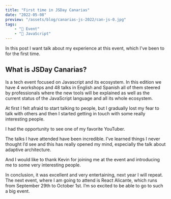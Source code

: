 ```yaml
---
title: "First time in JSDay Canarias"
date: "2022-05-08"
preview: "/assets/blog/canarias-js-2022/can-js-0.jpg"
tags:
    - "🎤 Event"
    - "📒 JavaScript"
---
```


<MdxImage
    src="/assets/blog/canarias-js-2022/can-js-0.jpg"
    alt="photo"
/>

In this post I want talk about my experience at this event, which I’ve been to for the first time.

## What is JSDay Canarias?

Is a tech event focused on Javascript and its ecosystem. In this edition we have 4 workshops and 48 talks in English and Spanish all of them steered by professionals where the new tools will be explained as well as the current status of the JavaScript language and all its whole ecosystem.

At first I felt afraid to start talking to people, but I gradually lost my fear to talk with others and then I started getting in touch with some really interesting people.

I had the opportunity to see one of my favorite YouTuber.

<MdxImage
    src="/assets/blog/canarias-js-2022/can-js-1.jpg"
    alt="photo"
/>

The talks I have attended have been incredible. I’ve learned things I never thought I’d see and this has really opened my mind, especially the talk about adaptive architecture.

And I would like to thank Kevin for joining me at the event and introducing me to some very interesting people.

<MdxImage
    src="/assets/blog/canarias-js-2022/can-js-2.jpg"
    alt="photo"
/>

In conclusion, it was excellent and very entertaining, next year I will repeat.
The next event, where I am going to attend is React Alicante, which runs from September 29th to October 1st. I’m so excited to be able to go to such a big event.
